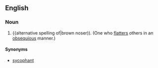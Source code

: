 ==English==

===Noun===
{{en-noun}}

# {{alternative spelling of|brown noser)). (One who [[flatters]] others in an [[obsequious]] manner.) 

====Synonyms====
* [[sycophant]]